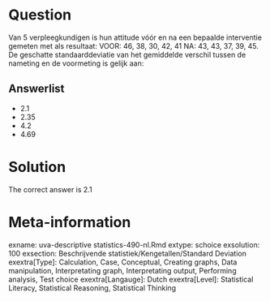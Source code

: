 Question
========

Van 5 verpleegkundigen is hun attitude vóór en na een bepaalde interventie gemeten met als resultaat:
VOOR: 46, 38, 30, 42, 41
NA: 43, 43, 37, 39, 45.
De geschatte standaarddeviatie van het gemiddelde verschil tussen de nameting en de voormeting is gelijk aan: 

Answerlist
----------
* 2.1
* 2.35
* 4.2
* 4.69

Solution
========

The correct answer is  2.1 

Meta-information
================
exname: uva-descriptive statistics-490-nl.Rmd 
extype: schoice 
exsolution: 100 
exsection: Beschrijvende statistiek/Kengetallen/Standard Deviation
exextra[Type]: Calculation, Case, Conceptual, Creating graphs, Data manipulation, Interpretating graph, Interpretating output, Performing analysis, Test choice 
exextra[Langauge]: Dutch 
exextra[Level]: Statistical Literacy, Statistical Reasoning, Statistical Thinking 
